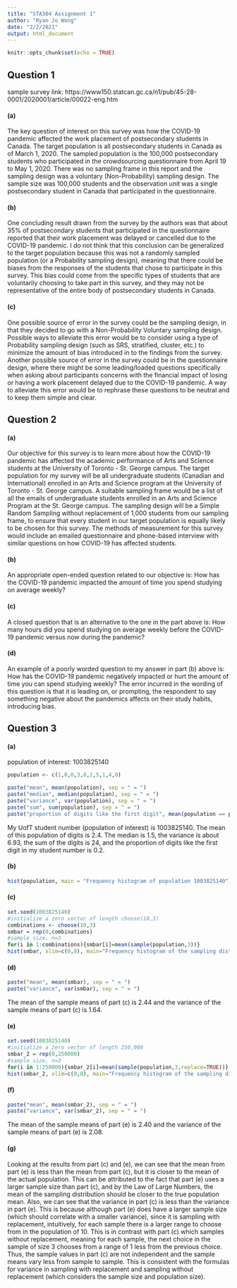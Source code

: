 ```yaml
---
title: "STA304 Assignment 1"
author: "Ryan Jo Wong"
date: "2/2/2021"
output: html_document
---
```


```r
knitr::opts_chunk$set(echo = TRUE)
```

## Question 1

sample survey link:
https://www150.statcan.gc.ca/n1/pub/45-28-0001/2020001/article/00022-eng.htm

#### (a)

The key question of interest on this survey was how the COVID-19 pandemic affected the work placement of postsecondary students in Canada. The target population is all postsecondary students in Canada as of March 1, 2020. The sampled population is the 100,000 postsecondary students who participated in the crowdsourcing questionnaire from April 19 to May 1, 2020. There was no sampling frame in this report and the sampling design was a voluntary (Non-Probability) sampling design. The sample size was 100,000 students and the observation unit was a single postsecondary student in Canada that participated in the questionnaire.

#### (b)

One concluding result drawn from the survey by the authors was that about 35% of postsecondary students that participated in the questionnaire reported that their work placement was delayed or cancelled due to the COVID-19 pandemic. I do not think that this conclusion can be generalized to the target population because this was not a randomly sampled population (or a Probability sampling design), meaning that there could be biases from the responses of the students that chose to participate in this survey. This bias could come from the specific types of students that are voluntarily choosing to take part in this survey, and they may not be representative of the entire body of postsecondary students in Canada.

#### (c)

One possible source of error in the survey could be the sampling design, in that they decided to go with a Non-Probability Voluntary sampling design. Possible ways to alleviate this error would be to consider using a type of Probability sampling design (such as SRS, stratified, cluster, etc.) to minimize the amount of bias introduced in to the findings from the survey. Another possible source of error in the survey could be in the questionnaire design, where there might be some leading/loaded questions specifically when asking about participants concerns with the financial impact of losing or having a work placement delayed due to the COVID-19 pandemic. A way to alleviate this error would be to rephrase these questions to be neutral and to keep them simple and clear.

## Question 2

#### (a)

Our objective for this survey is to learn more about how the COVID-19 pandemic has affected the academic performance of Arts and Science students at the University of Toronto - St. George campus. The target population for my survey will be all undergraduate students (Canadian and International) enrolled in an Arts and Science program at the University of Toronto - St. George campus. A suitable sampling frame would be a list of all the emails of undergraduate students enrolled in an Arts and Science Program at the St. George campus. The sampling design will be a Simple Random Sampling without replacement of 1,000 students from our sampling frame, to ensure that every student in our target population is equally likely to be chosen for this survey. The methods of measurement for this survey would include an emailed questionnaire and phone-based interview with similar questions on how COVID-19 has affected students.

#### (b)

An appropriate open-ended question related to our objective is: How has the COVID-19 pandemic impacted the amount of time you spend studying on average weekly?

#### (c)

A closed question that is an alternative to the one in the part above is: How many hours did you spend studying on average weekly before the COVID-19 pandemic versus now during the pandemic?

#### (d)

An example of a poorly worded question to my answer in part (b) above is: How has the COVID-19 pandemic negatively impacted or hurt the amount of time you can spend studying weekly? The error incurred in the wording of this question is that it is leading on, or prompting, the respondent to say something negative about the pandemics affects on their study habits, introducing bias.

## Question 3

#### (a)

population of interest: 1003825140
```r
population <- c(1,0,0,3,8,2,5,1,4,0)

paste("mean", mean(population), sep = " = ")
paste("median", median(population), sep = " = ")
paste("variance", var(population), sep = " = ")
paste("sum", sum(population), sep = " = ")
paste("proportion of digits like the first digit", mean(population == population[1]), sep = " = ")
```
My UofT student number (population of interest) is 1003825140. The mean of this population of digits is 2.4. The median is 1.5, the variance is about 6.93, the sum of the digits is 24, and the proportion of digits like the first digit in my student number is 0.2.

#### (b)

```r
hist(population, main = "Frequency histogram of population 1003825140")
```

#### (c)

```r
set.seed(1003825140)
#initialize a zero vector of length choose(10,3)
combinations <- choose(10,3)
smbar = rep(0,combinations)
#sample size, n=3
for(i in 1:combinations){smbar[i]=mean(sample(population,3))}
hist(smbar, xlim=c(0,8), main="Frequency histogram of the sampling distribution 1003825140", xlab="sample means")
```

#### (d)

```r
paste("mean", mean(smbar), sep = " = ")
paste("variance", var(smbar), sep = " = ")
```
The mean of the sample means of part (c) is 2.44 and the variance of the sample means of part (c) is 1.64.

#### (e)

```r
set.seed(1003825140)
#initialize a zero vector of length 250,000
smbar_2 = rep(0,250000)
#sample size, n=3
for(i in 1:250000){smbar_2[i]=mean(sample(population,3,replace=TRUE))}
hist(smbar_2, xlim=c(0,8), main="Frequency histogram of the sampling distribution 1003825140", xlab="sample means")
```

#### (f)

```r
paste("mean", mean(smbar_2), sep = " = ")
paste("variance", var(smbar_2), sep = " = ")
```
The mean of the sample means of part (e) is 2.40 and the variance of the sample means of part (e) is 2.08.

#### (g)

Looking at the results from part (c) and (e), we can see that the mean from part (e) is less than the mean from part (c), but it is closer to the mean of the actual population. This can be attributed to the fact that part (e) uses a larger sample size than part (c), and by the Law of Large Numbers, the mean of the sampling distribution should be closer to the true population mean. Also, we can see that the variance in part (c) is less than the variance in part (e). This is because although part (e) does have a larger sample size (which should correlate with a smaller variance), since it is sampling with replacement, intuitively, for each sample there is a larger range to choose from in the population of 10. This is in contrast with part (c) which samples without replacement, meaning for each sample, the next choice in the sample of size 3 chooses from a range of 1 less from the previous choice. Thus, the sample values in part (c) are not independent and the sample means vary less from sample to sample. This is consistent with the formulas for variance in sampling with replacement and sampling without replacement (which considers the sample size and population size).